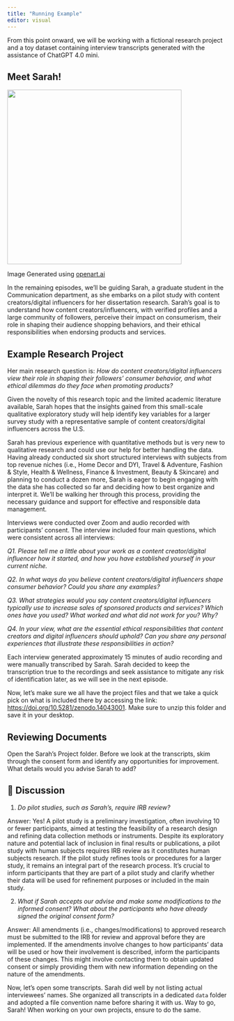 ```yaml
---
title: "Running Example"
editor: visual
---
```


From this point onward, we will be working with a fictional research project and a toy dataset containing interview transcripts generated with the assistance of ChatGPT 4.0 mini.

## **Meet Sarah!**

![](images/sarah-new.png){width="400"}

Image Generated using [openart.ai](https://openart.ai/)

In the remaining episodes, we’ll be guiding Sarah, a graduate student in the Communication department, as she embarks on a pilot study with content creators/digital influencers for her dissertation research. Sarah's goal is to understand how content creators/influencers, with verified profiles and a large community of followers, perceive their impact on consumerism, their role in shaping their audience shopping behaviors, and their ethical responsibilities when endorsing products and services.

## Example Research Project

Her main research question is: *How do content creators/digital influencers view their role in shaping their followers' consumer behavior, and what ethical dilemmas do they face when promoting products?*

Given the novelty of this research topic and the limited academic literature available, Sarah hopes that the insights gained from this small-scale qualitative exploratory study will help identify key variables for a larger survey study with a representative sample of content creators/digital influencers across the U.S.

Sarah has previous experience with quantitative methods but is very new to qualitative research and could use our help for better handling the data. Having already conducted six short structured interviews with subjects from top revenue niches (i.e., Home Decor and DYI, Travel & Adventure, Fashion & Style, Health & Wellness, Finance & Investment, Beauty & Skincare) and planning to conduct a dozen more, Sarah is eager to begin engaging with the data she has collected so far and deciding how to best organize and interpret it. We’ll be walking her through this process, providing the necessary guidance and support for effective and responsible data management.

Interviews were conducted over Zoom and audio recorded with participants' consent. The interview included four main questions, which were consistent across all interviews:

*Q1. Please tell me a little about your work as a content creator/digital influencer how it started, and how you have established yourself in your current niche.*

*Q2. In what ways do you believe content creators/digital influencers shape consumer behavior? Could you share any examples?*

*Q3. What strategies would you say content creators/digital influencers typically use to increase sales of sponsored products and services? Which ones have you used? What worked and what did not work for you? Why?*

*Q4. In your view, what are the essential ethical responsibilities that content creators and digital influencers should uphold? Can you share any personal experiences that illustrate these responsibilities in action?*

Each interview generated approximately 15 minutes of audio recording and were manually transcribed by Sarah. Sarah decided to keep the transcription true to the recordings and seek assistance to mitigate any risk of identification later, as we will see in the next episode.

Now, let's make sure we all have the project files and that we take a quick pick on what is included there by accessing the link: <https://doi.org/10.5281/zenodo.14043001>. Make sure to unzip this folder and save it in your desktop.

## Reviewing Documents

Open the Sarah's Project folder. Before we look at the transcripts, skim through the consent form and identify any opportunities for improvement. What details would you advise Sarah to add?

::: {.callout-note collapse="true" icon="false"}
## 💭 Discussion

1.  *Do pilot studies, such as Sarah's, require IRB review?*

Answer: Yes! A pilot study is a preliminary investigation, often involving 10 or fewer participants, aimed at testing the feasibility of a research design and refining data collection methods or instruments. Despite its exploratory nature and potential lack of inclusion in final results or publications, a pilot study with human subjects requires IRB review as it constitutes human subjects research. If the pilot study refines tools or procedures for a larger study, it remains an integral part of the research process. It’s crucial to inform participants that they are part of a pilot study and clarify whether their data will be used for refinement purposes or included in the main study.

2.  *What if Sarah accepts our advise and make some modifications to the informed consent? What about the participants who have already signed the original consent form?*

Answer: All amendments (i.e., changes/modifications) to approved research must be submitted to the IRB for review and approval before they are implemented. If the amendments involve changes to how participants' data will be used or how their involvement is described, inform the participants of these changes. This might involve contacting them to obtain updated consent or simply providing them with new information depending on the nature of the amendments.
:::

Now, let's open some transcripts. Sarah did well by not listing actual interviewees' names. She organized all transcripts in a dedicated `data` folder and adopted a file convention name before sharing it with us. Way to go, Sarah! When working on your own projects, ensure to do the same.
